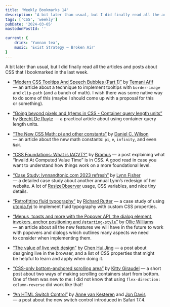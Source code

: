 ```yaml
---
title: 'Weekly Bookmarks 14'
description: 'A bit later than usual, but I did finally read all the articles and posts about CSS that I bookmarked in the last week.'
tags: ['CSS', 'weekly']
pubDate: '2024-03-05'
mastodonPostId: ''

current: {
    drink: 'Yunnan tea',
	music: 'Exist Strategy — Broken Air'
}
---
```


A bit later than usual, but I did finally read all the articles and posts about CSS that I bookmarked in the last week.

- [“Modern CSS Tooltips And Speech Bubbles (Part 1)”](https://www.smashingmagazine.com/2024/03/modern-css-tooltips-speech-bubbles-part1/) by [Temani Afif](https://css-articles.com/) — an article about a technique to implement tooltips with `border-image` and `clip-path` (and a bunch of math). I wish there was some native way to do some of this (maybe I should come up with a proposal for this or something).

- [“Going beyond pixels and (r)ems in CSS - Container query length units”](https://techhub.iodigital.com/articles/going-beyond-pixels-and-rems-in-css/container-query-length-units) by [Brecht De Ruyte](https://utilitybend.com/) — a practical article about using container query length units.

- [“The New CSS Math: pi and other constants”](https://danielcwilson.com/posts/mathematicss-constants/) by [Daniel C. Wilson](https://danielcwilson.com/) — an article about the new math constants: `pi`, `e`, `infinity`, and even `NaN`.

- [“CSS Foundations: What is IACVT?”](https://www.bram.us/2024/02/26/css-what-is-iacvt/) by [Bramus](https://www.bram.us/) — a post explaining what “Invalid At Computed Value Time” is in CSS. A good read in case you want to understand how things work on a more foundational level.

- [“Case Study: lynnandtonic.com 2023 refresh”](https://lynnandtonic.com/thoughts/entries/case-study-2023-refresh/) by [Lynn Fisher](https://lynnandtonic.com/) — a detailed case study about another annual Lynn’s redesign of her website. A lot of [ResizeObserver](https://developer.mozilla.org/en-US/docs/Web/API/ResizeObserver) usage, CSS variables, and nice tiny details.

- [“Retrofitting fluid typography”](https://clagnut.com/blog/2428/) by [Richard Rutter](https://clagnut.com/) — a case study of using [utopia.fyi](https://utopia.fyi/) to implement fluid typography with custom CSS properties.

- [“Menus, toasts and more with the Popover API, the dialog element, invokers, anchor positioning and `@starting-style`”](https://frontendmasters.com/blog/menus-toasts-and-more/) by [Ollie Williams](https://fullystacked.net/) — an article about all the new features we will have in the future to work with popovers and dialogs which outlines many aspects we need to consider when implementing them.

- [“The value of live web design”](https://chenhuijing.com/blog/the-value-of-live-web-design/) by [Chen Hui Jing](https://chenhuijing.com/) — a post about designing live in the browser, and a list of CSS properties that might be helpful to learn and apply when doing it.

- [“CSS-only bottom-anchored scrolling area”](https://kittygiraudel.com/2024/02/26/css-only-bottom-anchored-scrolling-area/) by [Kitty Giraudel](https://kittygiraudel.com/) — a short post about two ways of making scrolling containers start from bottom. One of them was new to me: I did not know that using `flex-direction: column-reverse` did work like that!

- [“An HTML Switch Control”](https://webkit.org/blog/15054/an-html-switch-control/) by [Anne van Kesteren](https://annevankesteren.nl/) and [Jon Davis](https://github.com/jdatapple) — a post about the new switch control introduced in Safari 17.4.
